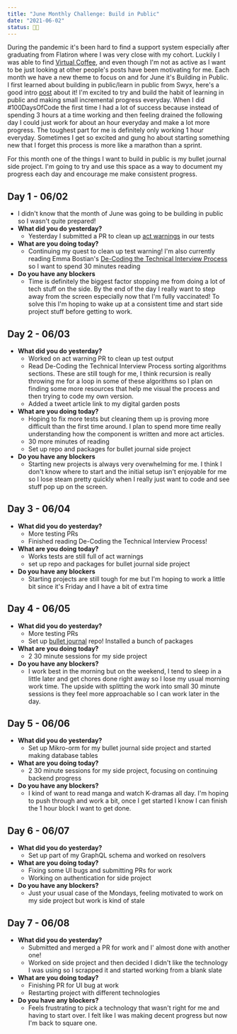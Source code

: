 ```yaml
---
title: "June Monthly Challenge: Build in Public"
date: "2021-06-02"
status: 👩‍🌾
---
```


During the pandemic it's been hard to find a support system especially after graduating from Flatiron where I was very close with my cohort. Luckily I was able to find [Virtual Coffee](https://virtualcoffee.io/), and even though I'm not as active as I want to be just looking at other people's posts have been motivating for me. Each month we have a new theme to focus on and for June it's Building in Public. I first learned about building in public/learn in public from Swyx, here's a good intro [post](https://www.swyx.io/learn-in-public/) about it! I'm excited to try and build the habit of learning in public and making small incremental progress everyday. When I did #100DaysOfCode the first time I had a lot of success because instead of spending 3 hours at a time working and then feeling drained the following day I could just work for about an hour everyday and make a lot more progress. The toughest part for me is definitely only working 1 hour everyday. Sometimes I get so excited and gung ho about starting something new that I forget this process is more like a marathon than a sprint. 

For this month one of the things I want to build in public is my bullet journal side project. I'm going to try and use this space as a way to document my progress each day and encourage me make consistent progress. 

## Day 1 - 06/02
- I didn't know that the month of June was going to be building in public so I wasn't quite prepared!
- **What did you do yesterday?** 
    - Yesterday I submitted a PR to clean up [act warnings](https://reactjs.org/docs/test-utils.html#act) in our tests
- **What are you doing today?** 
    - Continuing my quest to clean up test warning! I'm also currently reading Emma Bostian's [De-Coding the Technical Interview Process](https://technicalinterviews.dev/) so I want to spend 30 minutes reading
- **Do you have any blockers**
    - Time is definitely the biggest factor stopping me from doing a lot of tech stuff on the side. By the end of the day I really want to step away from the screen especially now that I'm fully vaccinated! To solve this I'm hoping to wake up at a consistent time and start side project stuff before getting to work.

## Day 2 - 06/03
- **What did you do yesterday?** 
    - Worked on act warning PR to clean up test output
    - Read De-Coding the Technical Interview Process sorting algorithms sections. These are still tough for me, I think recursion is really throwing me for a loop in some of these algorithms so I plan on finding some more resources that help me visual the process and then trying to code my own version. 
    - Added a tweet article link to my digital garden posts
- **What are you doing today?** 
    - Hoping to fix more tests but cleaning them up is proving more difficult than the first time around. I plan to spend more time really understanding how the component is written and more act articles. 
    - 30 more minutes of reading
    - Set up repo and packages for bullet journal side project
- **Do you have any blockers**
    - Starting new projects is always very overwhelming for me. I think I don't know where to start and the initial setup isn't enjoyable for me so I lose steam pretty quickly when I really just want to code and see stuff pop up on the screen. 

## Day 3 - 06/04
- **What did you do yesterday?** 
    - More testing PRs
    - Finished reading De-Coding the Technical Interview Process!
- **What are you doing today?** 
    - Works tests are still full of act warnings
    - set up repo and packages for bullet journal side project
- **Do you have any blockers**
    - Starting projects are still tough for me but I'm hoping to work a little bit since it's Friday and I have a bit of extra time

## Day 4 - 06/05
- **What did you do yesterday?**
    - More testing PRs
    - Set up [bullet journal](https://github.com/jenkens-dev/bullet-journal) repo! Installed a bunch of packages
- **What are you doing today?**
    - 2 30 minute sessions for my side project
- **Do you have any blockers?**
    - I work best in the morning but on the weekend, I tend to sleep in a little later and get chores done right away so I lose my usual morning work time. The upside with splitting the work into small 30 minute sessions is they feel more approachable so I can work later in the day.

## Day 5 - 06/06
- **What did you do yesterday?**
    - Set up Mikro-orm for my bullet journal side project and started making database tables
- **What are you doing today?**
    - 2 30 minute sessions for my side project, focusing on continuing backend progress
- **Do you have any blockers?**
    - I kind of want to read manga and watch K-dramas all day. I'm hoping to push through and work a bit, once I get started I know I can finish the 1 hour block I want to get done.

## Day 6 - 06/07
- **What did you do yesterday?**
   - Set up part of my GraphQL schema and worked on resolvers
- **What are you doing today?**
    - Fixing some UI bugs and submitting PRs for work
    - Working on authentication for side project
- **Do you have any blockers?**
    - Just your usual case of the Mondays, feeling motivated to work on my side project but work is kind of stale 

## Day 7 - 06/08
- **What did you do yesterday?**
   - Submitted and merged a PR for work and I' almost done with another one! 
   - Worked on side project and then decided I didn't like the technology I was using so I scrapped it and started working from a blank slate
- **What are you doing today?**
    - Finishing PR for UI bug at work
    - Restarting project with different technologies 
- **Do you have any blockers?**
    - Feels frustrating to pick a technology that wasn't right for me and having to start over. I felt like I was making decent progress but now I'm back to square one.  